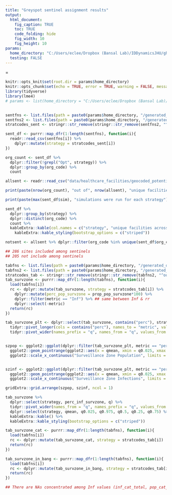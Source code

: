 ```yaml
---
title: "Greyspot sentinel assignment results"
output:
  html_document:
    fig_caption: TRUE
    toc: TRUE
    code_folding: hide
    fig_width: 10
    fig_height: 10
params:
  home_directory: "C:/Users/eclee/Dropbox (Bansal Lab)/IDDynamicsJHU/gh/bgd_cholera_greyspots"
  testing: FALSE
---
```

=
```r

knitr::opts_knit$set(root.dir = params$home_directory)
knitr::opts_chunk$set(echo = TRUE, error = TRUE, warning = FALSE, message = FALSE)
library(tidyverse)
library(lme4)
# params <- list(home_directory = "C:/Users/eclee/Dropbox (Bansal Lab)/IDDynamicsJHU/gh/bgd_cholera_greyspots", testing=TRUE)
 

```

```r
sentfns <- list.files(path = paste0(params$home_directory, "/generated_data/sentSamp_nsims20"), full.names = TRUE)
sentfns2 <- list.files(path = paste0(params$home_directory, "/generated_data/sentSamp_nsims20"))
stratcodes_sent <- stringr::str_remove(stringr::str_remove(sentfns2, "^sentinelSamples_"), "_buff10-20-30_seed544400_nsims20.csv")

sent_df <- purrr::map_dfr(1:length(sentfns), function(i){
  readr::read_csv(sentfns[i]) %>%
    dplyr::mutate(strategy = stratcodes_sent[i])
})

org_count <- sent_df %>% 
  dplyr::filter(!grepl("Opt", strategy)) %>% 
  dplyr::group_by(org_code) %>% 
  count 

allsent <- readr::read_csv("data/healthcare_facilities/geocoded_potential_sentinels.csv")

print(paste(nrow(org_count), "out of", nrow(allsent), "unique facilities were selected as sentinels across all strategies"))

print(paste(max(sent_df$sim), "simulations were run for each strategy"))

sent_df %>% 
  dplyr::group_by(strategy) %>%
  dplyr::distinct(org_code) %>%
  count %>%
  kableExtra::kable(col.names = c("strategy", "unique facilities across sims")) %>%
    kableExtra::kable_styling(bootstrap_options = c("striped"))

notsent <- allsent %>% dplyr::filter(org_code %in% unique(sent_df$org_code))

## 286 sites included among sentinels
## 205 not include among sentinels

```

```r

tabfns <- list.files(path = paste0(params$home_directory, "/generated_data/"), pattern = "^outputTables", full.names = TRUE)
tabfns2 <- list.files(path = paste0(params$home_directory, "/generated_data/"), pattern = "^outputTables")
stratcodes_tab <- stringr::str_remove(stringr::str_remove(tabfns2, "^outputTables_"), "_buff10-20-30_seed544400_nsims20.RData")
tab_survzone <- purrr::map_dfr(1:length(tabfns), function(i){
  load(tabfns[i])
  rc <- dplyr::mutate(tab_survzone, strategy = stratcodes_tab[i]) %>%
    dplyr::mutate(perc_pop_survzone = prop_pop_survzone*100) %>%
    dplyr::filter(metric == "Inf") %>% ## same between Inf & rr
    dplyr::select(-metric)
  return(rc)
})

tab_survzone_plt <- dplyr::select(tab_survzone, contains("perc"), strategy, q) %>%
  tidyr::pivot_longer(cols = contains("perc"), names_to = "metric", values_to = "value") %>%
  tidyr::pivot_wider(names_prefix = "q", names_from = "q", values_from = "value")


szpop <- ggplot2::ggplot(dplyr::filter(tab_survzone_plt, metric == "perc_pop_survzone"), ggplot2::aes(y = strategy)) +
  ggplot2::geom_pointrange(ggplot2::aes(x = qmean, xmin = q0.025, xmax = q0.975)) +
  ggplot2::scale_x_continuous("Surveillance Zone Population", limits = c(0, 50))


szinf <- ggplot2::ggplot(dplyr::filter(tab_survzone_plt, metric == "perc_inf_survzone"), ggplot2::aes(y = strategy)) +
  ggplot2::geom_pointrange(ggplot2::aes(x = qmean, xmin = q0.025, xmax = q0.975)) +
  ggplot2::scale_x_continuous("Surveillance Zone Infections", limits = c(0, 50))

gridExtra::grid.arrange(szpop, szinf, ncol = 1)

```

```r
tab_survzone %>%
  dplyr::select(strategy, perc_inf_survzone, q) %>%
  tidyr::pivot_wider(names_from = "q", names_prefix = "q", values_from = perc_inf_survzone) %>%
  dplyr::select(strategy, qmean, q0.025, q0.975, q0.5, q0.25, q0.75) %>%
  kableExtra::kable() %>%
  kableExtra::kable_styling(bootstrap_options = c("striped"))
```

```r

tab_survzone_cat <- purrr::map_dfr(1:length(tabfns), function(i){
  load(tabfns[i])
  rc <- dplyr::mutate(tab_survzone_cat, strategy = stratcodes_tab[i])
  return(rc)
})

```

```r

tab_survzone_in_bang <- purrr::map_dfr(1:length(tabfns), function(i){
  load(tabfns[i])
  rc <- dplyr::mutate(tab_survzone_in_bang, strategy = stratcodes_tab[i])
  return(rc)
})

## There are NAs concentrated among Inf values (inf_cat_total, pop_cat_total, perc_inf_cat_survzone, perc_pop_cat_survzone)

```

